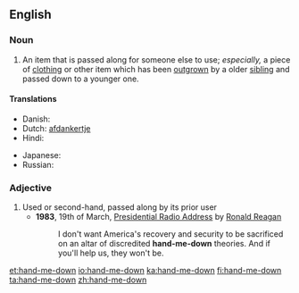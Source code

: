 ==English==

===Noun===
{{en-noun|sg=[[hand]]-[[me]]-[[down]]}}

# An item that is passed along for someone else to use; ''especially,'' a piece of [[clothing]] or other item which has been [[outgrow]]n by a older [[sibling]] and passed down to a younger one.

====Translations====
{{trans-top|An item that is passed along for someone else to use}}
* Danish: ''{{t|da|aflagt}} {{t|da|stykke}} {{t|da|tøj}}''<!-- not wikified as a unit since doesn't seem to be idiomatic as a unit -->
* Dutch: [[afdankertje]] {{n}}
* Hindi: {{t|hi|उतरन|f|xs=Hindi}}
{{trans-mid}}
* Japanese: {{t|ja|お下がり|tr=osagari|sc=Jpan}}
* Russian: {{t|ru|подержанная вещь|f|tr=podéržannaja véšč|sc=Cyrl}}
{{trans-bottom}}

===Adjective===
{{en-adj|-|pos=[[hand]]-[[me]]-[[down]]}}

# Used or second-hand, passed along by its prior user 
#*'''1983''', 19th of March, [[s:Presidential Radio Address - 19 March 1983|Presidential Radio Address]] by [[w:Ronald Reagan|Ronald Reagan]]
#*:I don't want America's recovery and security to be sacrificed on an altar of discredited '''hand-me-down''' theories. And if you'll help us, they won't be.
[[et:hand-me-down]]
[[io:hand-me-down]]
[[ka:hand-me-down]]
[[fi:hand-me-down]]
[[ta:hand-me-down]]
[[zh:hand-me-down]]